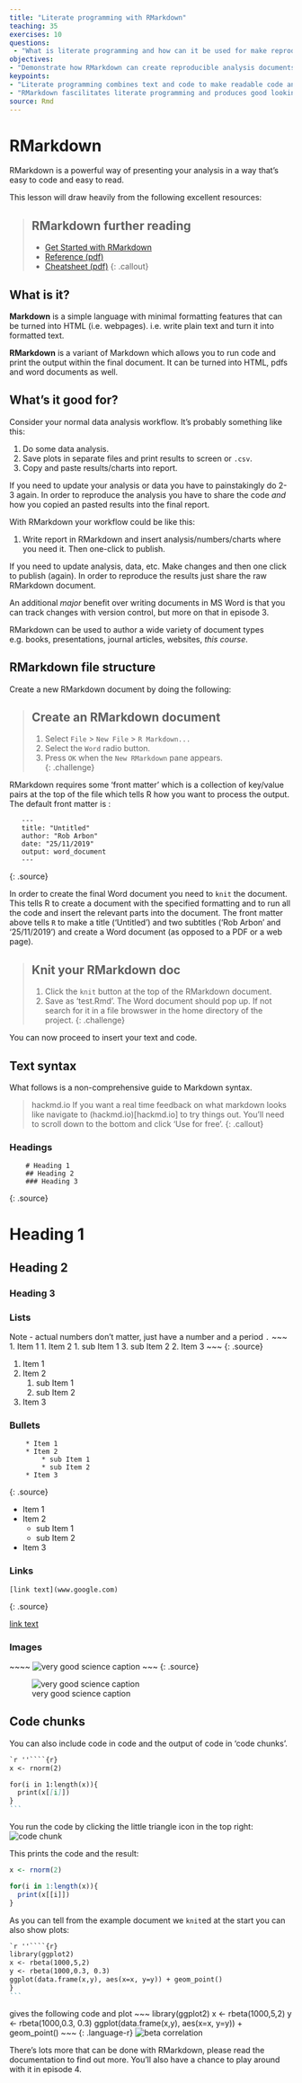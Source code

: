 ```yaml
---
title: "Literate programming with RMarkdown"
teaching: 35
exercises: 10
questions:
 - "What is literate programming and how can it be used for make reproducible analysis?"
objectives: 
- "Demonstrate how RMarkdown can create reproducible analysis documents."
keypoints: 
- "Literate programming combines text and code to make readable code and reproducible documents."
- "RMarkdown fascilitates literate programming and produces good looking documents in a variety of formats"
source: Rmd
---
```


# RMarkdown

RMarkdown is a powerful way of presenting your analysis in a way that's easy to code and easy to 
read. 

This lesson will draw heavily from the following excellent resources:

> ## RMarkdown further reading
> * [Get Started with RMarkdown](https://rmarkdown.rstudio.com/lesson-1.html)
> * [Reference (pdf)](https://rstudio.com/wp-content/uploads/2015/03/rmarkdown-reference.pdf)
> * [Cheatsheet (pdf)](https://rstudio.com/wp-content/uploads/2016/03/rmarkdown-cheatsheet-2.0.pdf)
{: .callout}

## What is it?

**Markdown** is a simple language with minimal formatting features 
that can be turned into HTML (i.e. webpages). i.e. write plain text and turn it into formatted text. 

**RMarkdown** is a variant of Markdown which allows you to run code and print the output within the
final document. It can be turned into HTML, pdfs and word documents as well. 

## What's it good for?

Consider your normal data analysis workflow. It's probably something like this:

1. Do some data analysis. 
2. Save plots in separate files and print results to screen or `.csv`. 
2. Copy and paste results/charts into report.  

If you need to update your analysis or data you have to painstakingly do 2- 3 again. In order to 
reproduce the analysis you have to share the code *and* how you copied an pasted results into 
the final report.

With RMarkdown your workflow could be like this: 

1. Write report in RMarkdown and insert analysis/numbers/charts where you need it. Then one-click to 
publish. 

If you need to update analysis, data, etc. Make changes and then one click to publish (again). 
In order to reproduce the results just share the raw RMarkdown document. 

An additional *major* benefit over writing documents in MS Word is that you can track changes with 
version control, but more on that in episode 3. 

RMarkdown can be used to author a wide variety of document types e.g. books, presentations,  journal 
articles, websites, *this course*. 


## RMarkdown file structure

Create a new RMarkdown document by doing the following: 

> ## Create an RMarkdown document
> 1. Select `File` > `New File` > `R Markdown...`
> 2. Select the  `Word` radio button. 
> 3. Press `OK` when the `New RMarkdown` pane appears.  
{: .challenge}

RMarkdown requires some 'front matter' which is a collection of key/value pairs at the top of the 
file which tells R how you want to process the output. The default front matter is : 

~~~
   ---
   title: "Untitled"
   author: "Rob Arbon"
   date: "25/11/2019"
   output: word_document
   ---
~~~
{: .source}

In order to create the final Word document you need to `knit` the document. This tells R to create 
a document with the specified formatting and to run all the code and insert the relevant parts 
into the document. The front matter above tells `R` to make a title ('Untitled')  and two subtitles 
('Rob Arbon' and '25/11/2019') and create a Word document (as opposed to a PDF or a 
web page). 

> ## Knit your RMarkdown doc
> 1. Click the `knit` button at the top of the RMarkdown document. 
> 1. Save as 'test.Rmd'.
> The Word document should pop up. If not search for it in a file browswer in the home directory
> of the project. 
{: .challenge}

You can now proceed to insert your text and code.

## Text syntax

What follows is a non-comprehensive guide to Markdown syntax. 

> hackmd.io 
> If you want a real time feedback on what markdown looks like navigate to 
> (hackmd.io)[hackmd.io] to try things out.  You'll need to scroll down to the bottom 
> and click 'Use for free'.
{: .callout}


### Headings
~~~
    # Heading 1
    ## Heading 2
    ### Heading 3
~~~
{: .source}

# Heading 1
## Heading 2
### Heading 3

### Lists

Note - actual numbers don't matter, just have a number and a period `.`
~~~
    1. Item 1
    1. Item 2
        1. sub Item 1
        3. sub Item 2
    2. Item 3
~~~
{: .source}

1. Item 1
1. Item 2
    1. sub Item 1
    3. sub Item 2
2. Item 3

### Bullets

~~~
    * Item 1
    * Item 2
        * sub Item 1
        * sub Item 2
    * Item 3
~~~
{: .source}

* Item 1
* Item 2
    * sub Item 1
    * sub Item 2
* Item 3

### Links

~~~
[link text](www.google.com)
~~~~
{: .source}

[link text](www.google.com)

### Images 

~~~~
![very good science caption](../fig/verygoodscience-hex.png)
~~~
{: .source}

![very good science caption](../fig/verygoodscience-hex.png)

## Code chunks

You can also include code in code  and the output of code in 'code chunks'.

````markdown
`r ''````{r}
x <- rnorm(2)

for(i in 1:length(x)){
  print(x[[i]])
}
```
````

You run the code by clicking the little triangle icon in the top right: 
![code chunk](../fig/rmd_code_chunk.png)

This prints the code and the result:
```r
x <- rnorm(2)

for(i in 1:length(x)){
  print(x[[i]])
}
```


As you can tell from the example document we `knit`ed at the start you can also show plots:

````markdown
`r ''````{r}
library(ggplot2)
x <- rbeta(1000,5,2)
y <- rbeta(1000,0.3, 0.3)
ggplot(data.frame(x,y), aes(x=x, y=y)) + geom_point()
}
```
````

gives the following code and plot
~~~
library(ggplot2)
x <- rbeta(1000,5,2)
y <- rbeta(1000,0.3, 0.3)
ggplot(data.frame(x,y), aes(x=x, y=y)) + geom_point()
~~~
{: .language-r}
![beta correlation](../fig/beta_correlation.png)


There's lots more that can be done with RMarkdown, please read the documentation to find out more. 
You'll also have a chance to play around with it in episode 4. 
